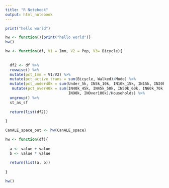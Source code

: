 ```yaml
---
title: "R Notebook"
output: html_notebook
---
```



```r
print("hello world")
```

```r
hw <- function(){print("hello world")}
hw()
```
```r
hw <- function(df, V1 = Imm, V2 = Pop, V3= Bicycle){
  
 
  df2 <- df %>% 
  rowwise() %>% 
  mutate(pct_Imm = V1/V2) %>% 
  mutate(pct_active_trans = sum(Bicycle, Walked)/Mode) %>% 
  mutate(pct_under40k = sum(Under_5k, IN5k_10k, IN10k_15k, IN15k, IN20k_25k, IN25k_30k, IN30k_35k, IN35k_40k)/Households) %>% 
   mutate(pct_over40k = sum(IN40k_45k, IN45k_50k, IN50k_60k, IN60k_70k, IN70k_80k, IN80k_90k,
                            IN90k, INOver100k)/Households) %>% 
  ungroup() %>% 
  st_as_sf
  
  return(list(df2))
  
}

CanALE_space_out <- hw(CanALE_space)

```

```r
hw <- function(df){
  
  a <- value + value
  b <- value * value
  
  return(list(a, b))
  
}

hw()
```

